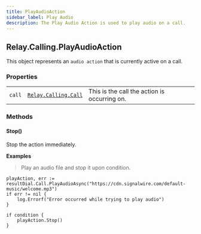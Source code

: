 ```yaml
---
title: PlayAudioAction
sidebar_label: Play Audio
description: The Play Audio Action is used to play audio on a call.
---
```


[link]: /sdks/realtime-sdk/v2/language/golang/calling/call

## Relay.Calling.PlayAudioAction

This object represents an `audio action` that is currently active on a call.

### Properties

|    |   |   |
| -: | - | - |
| `call` | [`Relay.Calling.Call`][link] | This is the call the action is occurring on. |


### Methods

<div class="method-definitions"></div>

#### Stop()

Stop the action immediately.



**Examples**

> Play an audio file and stop it upon condition.

```
playAction, err := resultDial.Call.PlayAudioAsync("https://cdn.signalwire.com/default-music/welcome.mp3")
if err != nil {
	log.Errorf("Error occurred while trying to play audio")
}

if condition {
	playAction.Stop()
}

```